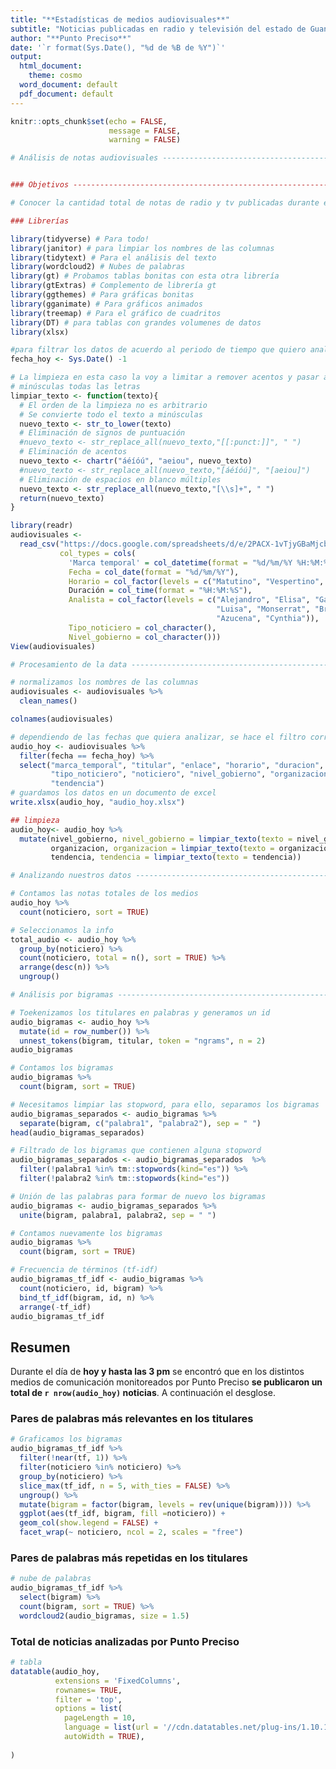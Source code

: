 ---
title: "**Estadísticas de medios audiovisuales**"
subtitle: "Noticias publicadas en radio y televisión del estado de Guanajuato"
author: "**Punto Preciso**"
date: '`r format(Sys.Date(), "%d de %B de %Y")`'
output:
  html_document: 
    theme: cosmo
  word_document: default
  pdf_document: default
---

```{r setup, include=FALSE}
knitr::opts_chunk$set(echo = FALSE,
                      message = FALSE,
                      warning = FALSE)
```

```{r Objetivos, eval=FALSE, include=FALSE}

# Análisis de notas audiovisuales -----------------------------------------


### Objetivos -------------------------------------------------------------

# Conocer la cantidad total de notas de radio y tv publicadas durante el día


```

```{r Librerías, include=FALSE}

### Librerías

library(tidyverse) # Para todo!
library(janitor) # para limpiar los nombres de las columnas
library(tidytext) # Para el análisis del texto
library(wordcloud2) # Nubes de palabras 
library(gt) # Probamos tablas bonitas con esta otra librería
library(gtExtras) # Complemento de librería gt
library(ggthemes) # Para gráficas bonitas
library(gganimate) # Para gráficos animados
library(treemap) # Para el gráfico de cuadritos
library(DT) # para tablas con grandes volumenes de datos
library(xlsx)

```

```{r Constantes, include=FALSE}

#para filtrar los datos de acuerdo al periodo de tiempo que quiero analizar
fecha_hoy <- Sys.Date() -1

# La limpieza en esta caso la voy a limitar a remover acentos y pasar a
# minúsculas todas las letras 
limpiar_texto <- function(texto){
  # El orden de la limpieza no es arbitrario
  # Se convierte todo el texto a minúsculas
  nuevo_texto <- str_to_lower(texto)
  # Eliminación de signos de puntuación
  #nuevo_texto <- str_replace_all(nuevo_texto,"[[:punct:]]", " ")
  # Eliminación de acentos
  nuevo_texto <- chartr("áéíóú", "aeiou", nuevo_texto)
  #nuevo_texto <- str_replace_all(nuevo_texto,"[áéíóú]", "[aeiou]")
  # Eliminación de espacios en blanco múltiples
  nuevo_texto <- str_replace_all(nuevo_texto,"[\\s]+", " ")
  return(nuevo_texto)
}

```


```{r Carga de los datos, include=FALSE}

library(readr)
audiovisuales <- 
  read_csv("https://docs.google.com/spreadsheets/d/e/2PACX-1vTjyGBaMjcbumwObs8PqncIQdHYIQ4EBuBcxqo1MtNDv9Yz62j-nt1Mwz14WAxwrezfiK1IxbVLkVXy/pub?output=csv", 
           col_types = cols(
             'Marca temporal' = col_datetime(format = "%d/%m/%Y %H:%M:%S"), 
             Fecha = col_date(format = "%d/%m/%Y"), 
             Horario = col_factor(levels = c("Matutino", "Vespertino", "Nocturno")), 
             Duración = col_time(format = "%H:%M:%S"),  
             Analista = col_factor(levels = c("Alejandro", "Elisa", "Gael",
                                              "Luisa", "Monserrat", "Braulio",
                                              "Azucena", "Cynthia")), 
             Tipo_noticiero = col_character(), 
             Nivel_gobierno = col_character()))
View(audiovisuales)

```

```{r Procesamiento de la data, include=FALSE}
# Procesamiento de la data ------------------------------------------------

# normalizamos los nombres de las columnas
audiovisuales <- audiovisuales %>% 
  clean_names()

colnames(audiovisuales)

# dependiendo de las fechas que quiera analizar, se hace el filtro correspondiente
audio_hoy <- audiovisuales %>% 
  filter(fecha == fecha_hoy) %>%
  select("marca_temporal", "titular", "enlace", "horario", "duracion", 
         "tipo_noticiero", "noticiero", "nivel_gobierno", "organizacion",
         "tendencia")
# guardamos los datos en un documento de excel
write.xlsx(audio_hoy, "audio_hoy.xlsx")

## limpieza
audio_hoy<- audio_hoy %>% 
  mutate(nivel_gobierno, nivel_gobierno = limpiar_texto(texto = nivel_gobierno),
         organizacion, organizacion = limpiar_texto(texto = organizacion),
         tendencia, tendencia = limpiar_texto(texto = tendencia))
```

```{r, Analizando la data, include=FALSE}

# Analizando nuestros datos -----------------------------------------------

# Contamos las notas totales de los medios
audio_hoy %>% 
  count(noticiero, sort = TRUE)

# Seleccionamos la info
total_audio <- audio_hoy %>% 
  group_by(noticiero) %>%
  count(noticiero, total = n(), sort = TRUE) %>% 
  arrange(desc(n)) %>% 
  ungroup()

# Análisis por bigramas ----------------------------------------------------

# Toekenizamos los titulares en palabras y generamos un id
audio_bigramas <- audio_hoy %>% 
  mutate(id = row_number()) %>% 
  unnest_tokens(bigram, titular, token = "ngrams", n = 2)
audio_bigramas

# Contamos los bigramas
audio_bigramas %>% 
  count(bigram, sort = TRUE)

# Necesitamos limpiar las stopword, para ello, separamos los bigramas
audio_bigramas_separados <- audio_bigramas %>% 
  separate(bigram, c("palabra1", "palabra2"), sep = " ")
head(audio_bigramas_separados)

# Filtrado de los bigramas que contienen alguna stopword
audio_bigramas_separados <- audio_bigramas_separados  %>%
  filter(!palabra1 %in% tm::stopwords(kind="es")) %>%
  filter(!palabra2 %in% tm::stopwords(kind="es"))

# Unión de las palabras para formar de nuevo los bigramas
audio_bigramas <- audio_bigramas_separados %>%
  unite(bigram, palabra1, palabra2, sep = " ")

# Contamos nuevamente los bigramas
audio_bigramas %>% 
  count(bigram, sort = TRUE)

# Frecuencia de términos (tf-idf)
audio_bigramas_tf_idf <- audio_bigramas %>% 
  count(noticiero, id, bigram) %>% 
  bind_tf_idf(bigram, id, n) %>% 
  arrange(-tf_idf)
audio_bigramas_tf_idf

```

## Resumen 
Durante el día de **hoy y hasta las 3 pm** se encontró que en los distintos medios de comunicación monitoreados por Punto Preciso **se publicaron un total de `r nrow(audio_hoy)` noticias**. A continuación el desglose.

### **Pares de palabras más relevantes en los titulares**

```{r bigramas, fig.height= 10}

# Graficamos los bigramas
audio_bigramas_tf_idf %>%
  filter(!near(tf, 1)) %>%
  filter(noticiero %in% noticiero) %>%
  group_by(noticiero) %>%
  slice_max(tf_idf, n = 5, with_ties = FALSE) %>%
  ungroup() %>%
  mutate(bigram = factor(bigram, levels = rev(unique(bigram)))) %>%
  ggplot(aes(tf_idf, bigram, fill =noticiero)) +
  geom_col(show.legend = FALSE) +
  facet_wrap(~ noticiero, ncol = 2, scales = "free")

```

### **Pares de palabras más repetidas en los titulares**

```{r, nube}

# nube de palabras
audio_bigramas_tf_idf %>% 
  select(bigram) %>%
  count(bigram, sort = TRUE) %>%
  wordcloud2(audio_bigramas, size = 1.5)

```

### **Total de noticias analizadas por Punto Preciso**

```{r, tabla, echo=FALSE, include=TRUE}

# tabla
datatable(audio_hoy,
          extensions = 'FixedColumns',
          rownames= TRUE,
          filter = 'top',
          options = list(
            pageLength = 10,
            language = list(url = '//cdn.datatables.net/plug-ins/1.10.11/i18n/Spanish.json'),
            autoWidth = TRUE),
          
)

```







